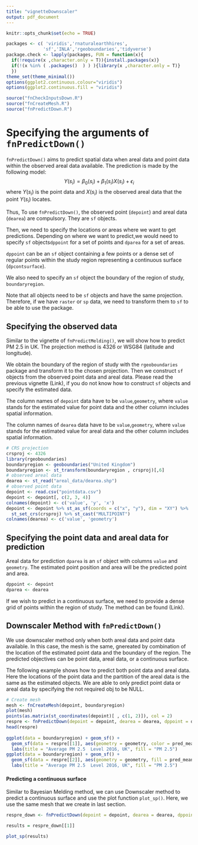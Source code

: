 ```yaml
---
title: "vignetteDownscaler"
output: pdf_document
---
```


```r
knitr::opts_chunk$set(echo = TRUE)
```

```r
packages <- c( 'viridis','rnaturalearthhires',
              'sf','INLA','rgeoboundaries','tidyverse')
package.check <- lapply(packages, FUN = function(x){
  if(!require(x ,character.only = T)){install.packages(x)}
  if(!(x %in% ( .packages()  ) ) ){library(x ,character.only = T)}
  })
theme_set(theme_minimal())
options(ggplot2.continuous.colour="viridis")
options(ggplot2.continuous.fill = "viridis")
```

```r
source("fnCheckInputsDown.R")
source("fnCreateMesh.R")
source("fnPredictDown.R")
```

# Specifying the arguments of `fnPredictDown()`

`fnPredictDown()` aims to predict spatial data when areal data and point data within the observed areal data available. The prediction is made by the following model:
$$
Y(s_i) = \beta_0(s_i) + \beta_1(s_i)X(s_i) + \epsilon_i
$$
where $Y(s_i)$ is the point data and $X(s_i)$ is the observed areal data that the point $Y(s_i)$ locates. 

Thus, To use `fnPredictDown()`, the observed point (`depoint`) and areal data (`dearea`) are compulsory. They are `sf` objects. 

Then, we need to specify the locations or areas where we want to get predictions. 
Depending on where we want to predict,we would need to specify `sf` objects`dppoint` for a set of points and `dparea` for a set of areas.

`dppoint` can be an `sf` object containing a few points or a dense set of regular points within the study region representing a continuous surface
(`dpcontsurface`).

We also need to specify an `sf` object the boundary of the region of study, `boundaryregion`.

Note that all objects need to be `sf` objects and have the same projection.
Therefore, if we have `raster` or `sp` data, we need to transform them to `sf` to be able to use the package.

## Specifying the observed data


Similar to the vignette of `fnPredictMelding()`, we will show how to predict PM 2.5 in UK. The projection method is 4326 or WSG84 (latitude and longitude).
 
We obtain the boundary of the region of study with the `rgeoboundaries` package and transform it to the chosen projection. Then we construct `sf` objects from the observed point data and areal data. 
Please read the previous vignette (Link), if you do not know how to construct `sf` objects and specify the estimated data.  

The column names of `depoint` data have to be `value`,`geometry`, where `value` stands for the estimated value for point data and the other column includes spatial information.

The column names of `dearea` data have to be `value`,`geometry`, where `value` stands for the estimated value for areal data and the other column includes spatial information.
```r
# CRS projection
crsproj <- 4326
library(rgeoboundaries)
boundaryregion <- geoboundaries("United Kingdom")
boundaryregion <- st_transform(boundaryregion , crsproj)[,6]
# observed areal data
dearea <- st_read("areal_data/dearea.shp")
# observed point data
depoint <- read.csv("pointdata.csv")
depoint <- depoint[, c(2, 3, 4)]
colnames(depoint) <- c('value', 'y', 'x')
depoint <- depoint %>% st_as_sf(coords = c("x", "y"), dim = "XY") %>%
  st_set_crs(crsproj) %>% st_cast("MULTIPOINT")
colnames(dearea) <- c('value', 'geometry')
```

## Specifying the point data and areal data for prediction

Areal data for prediction `dparea` is an `sf` object with columns `value` and `geometry`.
The estimated point position and area will be the predicted point and area. 

```r
dppoint <- depoint
dparea <- dearea
```

If we wish to predict in a continuous surface, we need to provide a dense grid of points within the region of study. The method can be found (Link). 

## Downscaler Method with `fnPredictDown()`

We use downscaler method only when both areal data and point data available. In this case, the mesh is the same, gnereated by combination of the location of the estimated point data and the boundary of the region. The predicted objectives can be point data, areal data, or a continuous surface. 

The following example shows how to predict both point data and areal data. Here the locations of the point data and the partition of the areal data is the same as the estimated objects. We are able to only predict point data or areal data by specifying the not required obj to be NULL.

```r
# Create mesh
mesh <- fnCreateMesh(depoint, boundaryregion)
plot(mesh)
points(as.matrix(st_coordinates(depoint)[ , c(1, 2)]), col = 2)
respre <- fnPredictDown(depoint = depoint, dearea = dearea, dppoint = dppoint, dparea = dparea, boundaryregion = boundaryregion, mesh = mesh)
head(respre)
  
ggplot(data = boundaryregion) + geom_sf() +
  geom_sf(data = respre[[1]], aes(geometry = geometry, color = pred_mean))+
  labs(title = "Average PM 2.5  Level 2016, UK", fill = "PM 2.5")
ggplot(data = boundaryregion) + geom_sf() +
  geom_sf(data = respre[[2]], aes(geometry = geometry, fill = pred_mean))+
  labs(title = "Average PM 2.5  Level 2016, UK", fill = "PM 2.5")
```

#### Predicting a continuous surface

Similar to Bayesian Melding method, we can use Downscaler method to predict a continuous surface and use the plot function `plot_sp()`. Here, we use the same mesh that we create in last section. 

```r
respre_down <- fnPredictDown(depoint = depoint, dearea = dearea, dppoint = dpcontsurface, dparea = NULL, boundaryregion = boundaryregion, mesh = mesh)

results = respre_down[[1]]

plot_sp(results)
```
